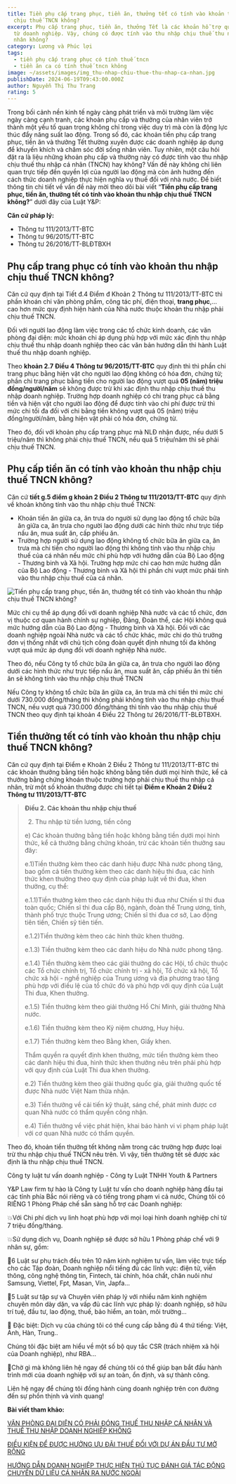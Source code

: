 ```yaml
---
title: Tiền phụ cấp trang phục, tiền ăn, thưởng tết có tính vào khoản thu nhập
  chịu thuế TNCN không?
excerpt: Phụ cấp trang phục, tiền ăn, thưởng Tết là các khoản hỗ trợ quan trọng
  từ doanh nghiệp. Vậy, chúng có được tính vào thu nhập chịu thuế thu nhập cá
  nhân không?
category: Lương và Phúc lợi
tags:
  - tiền phụ cấp trang phục có tính thuế tncn
  - tiền ăn ca có tính thuế tncn không
image: ~/assets/images/img_thu-nhap-chiu-thue-thu-nhap-ca-nhan.jpg
publishDate: 2024-06-19T09:43:00.000Z
author: Nguyễn Thị Thu Trang
rating: 5
---
```

Trong bối cảnh nền kinh tế ngày càng phát triển và môi trường làm việc ngày càng cạnh tranh, các khoản phụ cấp và thưởng của nhân viên trở thành một yếu tố quan trọng không chỉ trong việc duy trì mà còn là động lực thúc đẩy năng suất lao động. Trong số đó, các khoản tiền phụ cấp trang phục, tiền ăn và thưởng Tết thường xuyên được các doanh nghiệp áp dụng để khuyến khích và chăm sóc đời sống nhân viên. Tuy nhiên, một câu hỏi đặt ra là liệu những khoản phụ cấp và thưởng này có được tính vào thu nhập chịu thuế thu nhập cá nhân (TNCN) hay không? Vấn đề này không chỉ liên quan trực tiếp đến quyền lợi của người lao động mà còn ảnh hưởng đến cách thức doanh nghiệp thực hiện nghĩa vụ thuế đối với nhà nước. Để biết thông tin chi tiết về vấn đề này mời theo dõi bài viết “**Tiền phụ cấp trang phục, tiền ăn, thưởng tết có tính vào khoản thu nhập chịu thuế TNCN không?**” dưới đây của Luật Y&P:

**Căn cứ pháp lý:**

* Thông tư 111/2013/TT-BTC
* Thông tư 96/2015/TT-BTC
* Thông tư 26/2016/TT-BLĐTBXH

## Phụ cấp trang phục có tính vào khoản thu nhập chịu thuế TNCN không?

Căn cứ quy định tại Tiết đ.4 Điểm đ Khoản 2 Thông tư 111/2013/TT-BTC thì phần khoán  chi văn phòng phẩm, công tác phí, điện thoại, **trang phục**,... cao hơn mức quy định hiện hành của Nhà nước thuộc khoản thu nhập phải chịu thuế TNCN.

Đối với người lao động làm việc trong các tổ chức kinh doanh, các văn phòng đại diện: mức khoán chi áp dụng phù hợp với mức xác định thu nhập chịu thuế thu nhập doanh nghiệp theo các văn bản hướng dẫn thi hành Luật thuế thu nhập doanh nghiệp.

Theo **khoản 2.7 Điều 4 Thông tư 96/2015/TT-BTC** quy định thì thì phần chi trang phục bằng hiện vật cho người lao động không có hóa đơn, chứng từ; phần chi trang phục bằng tiền cho người lao động vượt quá **05 (năm) triệu đồng/người/năm** sẽ không được trừ khi xác định thu nhập chịu thuế thu nhập doanh nghiệp. Trường hợp doanh nghiệp có chi trang phục cả bằng tiền và hiện vật cho người lao động để được tính vào chi phí được trừ thì mức chi tối đa đối với chi bằng tiền không vượt quá 05 (năm) triệu đồng/người/năm, bằng hiện vật phải có hóa đơn, chứng từ.

Theo đó, đối với khoản phụ cấp trang phục mà NLĐ nhận được, nếu dưới 5 triệu/năm thì không phải chịu thuế TNCN, nếu quá 5 triệu/năm thì sẽ phải chịu thuế TNCN.

## Phụ cấp tiền ăn có tính vào khoản thu nhập chịu thuế TNCN không?

Căn cứ **tiết g.5 điểm g khoản 2 Điều 2 Thông tư 111/2013/TT-BTC** quy định về khoản không tính vào thu nhập chịu thuế TNCN:

* Khoản tiền ăn giữa ca, ăn trưa do người sử dụng lao động tổ chức bữa ăn giữa ca, ăn trưa cho người lao động dưới các hình thức như trực tiếp nấu ăn, mua suất ăn, cấp phiếu ăn.
* Trường hợp người sử dụng lao động không tổ chức bữa ăn giữa ca, ăn trưa mà chi tiền cho người lao động thì không tính vào thu nhập chịu thuế của cá nhân nếu mức chi phù hợp với hướng dẫn của Bộ Lao động - Thương binh và Xã hội. Trường hợp mức chi cao hơn mức hướng dẫn của Bộ Lao động - Thương binh và Xã hội thì phần chi vượt mức phải tính vào thu nhập chịu thuế của cá nhân.

![Tiền phụ cấp trang phục, tiền ăn, thưởng tết có tính vào khoản thu nhập chịu thuế TNCN không?](~/assets/images/phu-cap-trang-phuc-tien-an-thuong-tet-co-tinh-vao-khoan-thu-nhap-chiu-thue-tncn-khong.jpeg "Tiền phụ cấp trang phục, tiền ăn, thưởng tết có tính vào khoản thu nhập chịu thuế TNCN không?")

Mức chi cụ thể áp dụng đối với doanh nghiệp Nhà nước và các tổ chức, đơn vị thuộc cơ quan hành chính sự nghiệp, Đảng, Đoàn thể, các Hội không quá mức hướng dẫn của Bộ Lao động - Thương binh và Xã hội. Đối với các doanh nghiệp ngoài Nhà nước và các tổ chức khác, mức chi do thủ trưởng đơn vị thống nhất với chủ tịch công đoàn quyết định nhưng tối đa không vượt quá mức áp dụng đối với doanh nghiệp Nhà nước.

Theo đó, nếu Công ty tổ chức bữa ăn giữa ca, ăn trưa cho người lao động dưới các hình thức như trực tiếp nấu ăn, mua suất ăn, cấp phiếu ăn thì tiền ăn sẽ không tính vào thu nhập chịu thuế TNCN

Nếu Công ty không tổ chức bữa ăn giữa ca, ăn trưa mà chi tiền thì mức chi dưới 730.000 đồng/tháng thì không phải không tính vào thu nhập chịu thuế TNCN, nếu vượt quá 730.000 đồng/tháng thì tính vào thu nhập chịu thuế TNCN theo quy định tại khoản 4 Điều 22 Thông tư 26/2016/TT-BLĐTBXH.

## Tiền thưởng tết có tính vào khoản thu nhập chịu thuế TNCN không?

Căn cứ quy định tại Điểm e Khoản 2 Điều 2 Thông tư 111/2013/TT-BTC thì các khoản thưởng bằng tiền hoặc không bằng tiền dưới mọi hình thức, kể cả thưởng bằng chứng khoán thuộc trường hợp phải chịu thuế thu nhập cá nhân, trừ một số khoản thưởng được chi tiết tại **Điểm e Khoản 2 Điều 2 Thông tư 111/2013/TT-BTC**

> **Điều 2. Các khoản thu nhập chịu thuế**
>
> 2. Thu nhập từ tiền lương, tiền công
>
> e) Các khoản thưởng bằng tiền hoặc không bằng tiền dưới mọi hình thức, kể cả thưởng bằng chứng khoán, trừ các khoản tiền thưởng sau đây:
>
> e.1)Tiền thưởng kèm theo các danh hiệu được Nhà nước phong tặng, bao gồm cả tiền thưởng kèm theo các danh hiệu thi đua, các hình thức khen thưởng theo quy định của pháp luật về thi đua, khen thưởng, cụ thể:
>
> e.1.1)Tiền thưởng kèm theo các danh hiệu thi đua như Chiến sĩ thi đua toàn quốc; Chiến sĩ thi đua cấp Bộ, ngành, đoàn thể Trung ương, tỉnh, thành phố trực thuộc Trung ương; Chiến sĩ thi đua cơ sở, Lao động tiên tiến, Chiến sỹ tiên tiến.
>
> e.1.2)Tiền thưởng kèm theo các hình thức khen thưởng.
>
> e.1.3) Tiền thưởng kèm theo các danh hiệu do Nhà nước phong tặng.
>
> e.1.4) Tiền thưởng kèm theo các giải thưởng do các Hội, tổ chức thuộc các Tổ chức chính trị, Tổ chức chính trị - xã hội, Tổ chức xã hội, Tổ chức xã hội - nghề nghiệp của Trung ương và địa phương trao tặng phù hợp với điều lệ của tổ chức đó và phù hợp với quy định của Luật Thi đua, Khen thưởng.
>
> e.1.5) Tiền thưởng kèm theo giải thưởng Hồ Chí Minh, giải thưởng Nhà nước.
>
> e.1.6) Tiền thưởng kèm theo Kỷ niệm chương, Huy hiệu.
>
> e.1.7) Tiền thưởng kèm theo Bằng khen, Giấy khen.
>
> Thẩm quyền ra quyết định khen thưởng, mức tiền thưởng kèm theo các danh hiệu thi đua, hình thức khen thưởng nêu trên phải phù hợp với quy định của Luật Thi đua khen thưởng.
>
> e.2) Tiền thưởng kèm theo giải thưởng quốc gia, giải thưởng quốc tế được Nhà nước Việt Nam thừa nhận.
>
> e.3) Tiền thưởng về cải tiến kỹ thuật, sáng chế, phát minh được cơ quan Nhà nước có thẩm quyền công nhận.
>
> e.4) Tiền thưởng về việc phát hiện, khai báo hành vi vi phạm pháp luật với cơ quan Nhà nước có thẩm quyền.

Theo đó, khoản tiền thưởng tết không nằm trong các trường hợp được loại trừ thu nhập chịu thuế TNCN nêu trên. Vì vậy, tiền thưởng tết sẽ được xác định là thu nhập chịu thuế TNCN.

Công ty luật tư vấn doanh nghiệp - Công ty Luật TNHH Youth & Partners

Y&P Law firm tự hào là Công ty Luật tư vấn cho doanh nghiệp hàng đầu tại các tỉnh phía Bắc nói riêng và có tiếng trong phạm vi cả nước, Chúng tôi có RIÊNG 1 Phòng Pháp chế sẵn sàng hỗ trợ các Doanh nghiệp:

💥Với Chi phí dịch vụ linh hoạt phù hợp với mọi loại hình doanh nghiệp chỉ từ 7 triệu đồng/tháng.

💥Sử dụng dịch vụ, Doanh nghiệp sẽ được sở hữu 1 Phòng pháp chế với 9 nhân sự, gồm:

🔑6 Luật sư phụ trách đều trên 10 năm kinh nghiệm tư vấn, làm việc trực tiếp cho các Tập đoàn, Doanh nghiệp nổi tiếng đủ các lĩnh vực: điện tử, viễn thông, công nghệ thông tin, Fintech, tài chính, hóa chất, chăn nuôi như Samsung, Viettel, Fpt, Masan, Vin, Japfa...

🔑5 Luật sư tập sự và Chuyên viên pháp lý với nhiều năm kinh nghiệm chuyên môn dày dặn, va vấp đủ các lĩnh vực pháp lý: doanh nghiệp, sở hữu trí tuệ, đầu tư, lao động, thuế, bảo hiểm, an toàn, môi trường...

🔑 Đặc biệt: Dịch vụ của chúng tôi có thể cung cấp bằng đủ 4 thứ tiếng: Việt, Anh, Hàn, Trung..

Chúng tôi đặc biệt am hiểu về một số bộ quy tắc CSR (trách nhiệm xã hội của Doanh nghiệp), như RBA...

🎯Chờ gì mà không liên hệ ngay để chúng tôi có thể giúp bạn bắt đầu hành trình mới của doanh nghiệp với sự an toàn, ổn định, và sự thành công.

Liên hệ ngay để chúng tôi đồng hành cùng doanh nghiệp trên con đường đến sự phồn thịnh và vinh quang!

**Bài viết tham khảo:**

[VĂN PHÒNG ĐẠI DIỆN CÓ PHẢI ĐÓNG THUẾ THU NHẬP CÁ NHÂN VÀ THUẾ THU NHẬP DOANH NGHIỆP KHÔNG](https://vinhphuclawyers.vn/kien-thuc-phap-ly/doanh-nghiep-va-dau-tu-nuoc-ngoai/van-phong-dai-dien-co-phai-dong-thue-thu-nhap-ca-nhan-va-thue-thu-nhap-doanh-nghiep-khong-35909.htm)

[ĐIỀU KIỆN ĐỂ ĐƯỢC HƯỞNG ƯU ĐÃI THUẾ ĐỐI VỚI DỰ ÁN ĐẦU TƯ MỞ RỘNG](https://vinhphuclawyers.vn/kien-thuc-phap-ly/doanh-nghiep-va-dau-tu-nuoc-ngoai/dieu-kien-de-duoc-huong-uu-dai-thue-doi-voi-du-an-dau-tu-mo-rong-35916.htm)

[HƯỚNG DẪN DOANH NGHIỆP THỰC HIỆN THỦ TỤC ĐÁNH GIÁ TÁC ĐỘNG CHUYỂN DỮ LIỆU CÁ NHÂN RA NƯỚC NGOÀI](https://vinhphuclawyers.vn/kien-thuc-phap-ly/doanh-nghiep-va-dau-tu-nuoc-ngoai/huong-dan-doanh-nghiep-thuc-hien-thu-tuc-danh-gia-tac-dong-chuyen-du-lieu-ca-nhan-ra-nuoc-ngoai-35920.htm)
